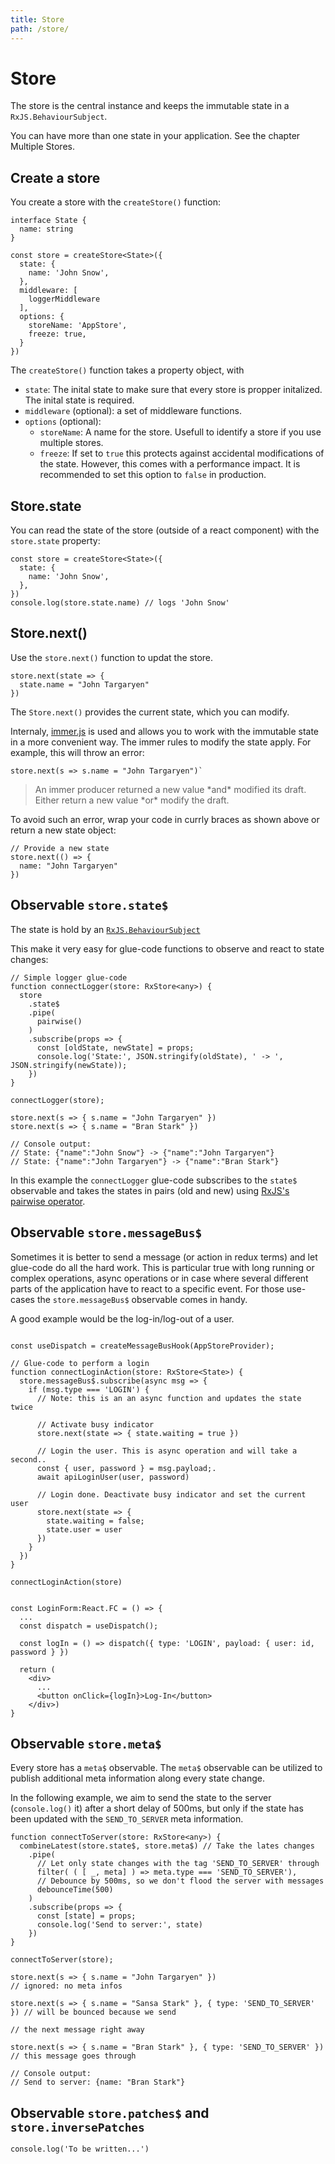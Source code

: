 ```yaml
---
title: Store
path: /store/
---
```



# Store

The store is the central instance and keeps the immutable state in a `RxJS.BehaviourSubject`.

You can have more than one state in your application. See the chapter <Link to="/multiple-stores">Multiple Stores</Link>.

## Create a store

You create a store with the `createStore()` function:

```code lines=5-16
interface State {
  name: string
}

const store = createStore<State>({
  state: {
    name: 'John Snow',
  },
  middleware: [
    loggerMiddleware
  ],
  options: {
    storeName: 'AppStore',
    freeze: true,
  }
})
```

The `createStore()` function takes a property object, with

- `state`: The inital state to make sure that every store is propper initalized. The inital state is required.
- `middleware` (optional): a set of <Link to="middleware">middleware</Link> functions.
- `options` (optional):
  - `storeName`: A name for the store. Usefull to identify a store if you use <Link to="/multiple-stores">multiple stores</Link>.
  - `freeze`: If set to `true` this protects against accidental modifications of the state. However, this comes with a performance impact. It is recommended to set this option to `false` in production.

## Store.state

You can read the state of the store (outside of a react component) with the `store.state` property:

```code lines=6 src=https://stackblitz.com/edit/react-rx-state-create-store
const store = createStore<State>({
  state: {
    name: 'John Snow',
  },
})
console.log(store.state.name) // logs 'John Snow'
```

## Store.next()

Use the `store.next()` function to updat the store.

```code src=https://stackblitz.com/edit/react-rx-state-create-store
store.next(state => {
  state.name = "John Targaryen"
})
```

The `Store.next()` provides the current state, which you can modify.

Internaly, <a href="https://github.com/immerjs/immer">immer.js</a> is
used and allows you to work with the immutable state in a more convenient
way. The immer rules to modify the state apply. For example, this will
throw an error:

```code variant=warn title="This will throw an exception"
store.next(s => s.name = "John Targaryen")`

```

<blockquote>
  An immer producer returned a new value *and* modified its draft.
  Either return a new value *or* modify the draft.
</blockquote>
To avoid such an error, wrap your code in currly braces as shown above or return a new
state object:

```code src=https://stackblitz.com/edit/react-rx-state-create-store
// Provide a new state
store.next(() => {
  name: "John Targaryen"
})
```

## Observable `store.state$`

The state is hold by an <a href="http://reactivex.io/rxjs/manual/overview.html#behaviorsubject">`RxJS.BehaviourSubject`</a>

This make it very easy for glue-code functions to observe and react to state changes:

```code lines=3-11 src=https://stackblitz.com/edit/react-rx-state-middleware-logger
// Simple logger glue-code
function connectLogger(store: RxStore<any>) {
  store
    .state$
    .pipe(
      pairwise()
    )
    .subscribe(props => {
      const [oldState, newState] = props;
      console.log('State:', JSON.stringify(oldState), ' -> ', JSON.stringify(newState));
    })
}

connectLogger(store);

store.next(s => { s.name = "John Targaryen" })
store.next(s => { s.name = "Bran Stark" })

// Console output:
// State: {"name":"John Snow"} -> {"name":"John Targaryen"}
// State: {"name":"John Targaryen"} -> {"name":"Bran Stark"}
```

In this example the `connectLogger` glue-code subscribes to the `state$` observable
and takes the states in pairs (old and new) using <a href="https://rxjs-dev.firebaseapp.com/api/operators/pairwise" target="rxjs_pairwise">RxJS's pairwise operator</a>.

## Observable `store.messageBus$`

Sometimes it is better to send a message (or action in redux terms) and let glue-code do all the hard work.
This is particular true with long running or complex operations, async operations or in case where several different parts
of the application have to react to a specific event. For those use-cases the `store.messageBus$` observable comes in handy.

A good example would be the log-in/log-out of a user.

```code lines=5-22 src=https://stackblitz.com/edit/react-rx-state-messagebus

const useDispatch = createMessageBusHook(AppStoreProvider);

// Glue-code to perform a login
function connectLoginAction(store: RxStore<State>) {
  store.messageBus$.subscribe(async msg => {
    if (msg.type === 'LOGIN') {
      // Note: this is an an async function and updates the state twice

      // Activate busy indicator
      store.next(state => { state.waiting = true })

      // Login the user. This is async operation and will take a second..
      const { user, password } = msg.payload;.
      await apiLoginUser(user, password)

      // Login done. Deactivate busy indicator and set the current user
      store.next(state => {
        state.waiting = false;
        state.user = user
      })
    }
  })
}

connectLoginAction(store)


const LoginForm:React.FC = () => {
  ...
  const dispatch = useDispatch();

  const logIn = () => dispatch({ type: 'LOGIN', payload: { user: id, password } })

  return (
    <div>
      ...
      <button onClick={logIn}>Log-In</button>
    </div>)
}

```

## Observable `store.meta$`

Every store has a `meta$` observable. The `meta$` observable can be utilized to publish
additional meta information along every state change.

In the following example, we aim to send the state to
the server (`console.log()` it) after a short delay of 500ms,
but only if the state has been updated with the `SEND_TO_SERVER` meta information.

```code lines=2-12 src=https://stackblitz.com/edit/react-rx-state-glue-meta
function connectToServer(store: RxStore<any>) {
  combineLatest(store.state$, store.meta$) // Take the lates changes
    .pipe(
      // Let only state changes with the tag 'SEND_TO_SERVER' through
      filter( ( [ _, meta] ) => meta.type === 'SEND_TO_SERVER'),
      // Debounce by 500ms, so we don't flood the server with messages
      debounceTime(500)
    )
    .subscribe(props => {
      const [state] = props;
      console.log('Send to server:', state)
    })
}

connectToServer(store);

store.next(s => { s.name = "John Targaryen" })                          // ignored: no meta infos

store.next(s => { s.name = "Sansa Stark" }, { type: 'SEND_TO_SERVER' }) // will be bounced because we send
                                                                        // the next message right away

store.next(s => { s.name = "Bran Stark" }, { type: 'SEND_TO_SERVER' })  // this message goes through

// Console output:
// Send to server: {name: "Bran Stark"}
```

## Observable `store.patches$` and `store.inversePatches`

```
console.log('To be written...')
```
